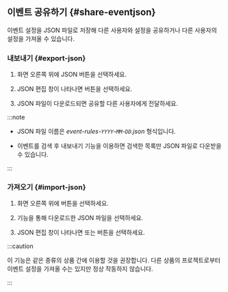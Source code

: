 ## <Cmdname sid={props.sid} /> 이벤트 공유하기 {#share-eventjson}

<Cmdname sid={props.sid} /> 이벤트 설정을 JSON 파일로 저장해 다른 사용자와 설정을 공유하거나 다른 사용자의 설정을 가져올 수 있습니다.

### 내보내기 {#export-json}

1. 화면 오른쪽 위에 <span class="uitext">JSON</span> <LinkImage img="ico-export.svg" className="ico" /> 버튼을 선택하세요. 

1. JSON 편집 창이 나타나면 <LinkImage img="ico-export.svg" className="ico" /> <Cmdname sid="export" className="uitext" /> 버튼을 선택하세요.

1. JSON 파일이 다운로드되면 공유할 다른 사용자에게 전달하세요.

:::note

* JSON 파일 이름은 *event-rules-`YYYY`-`MM`-`DD`.json* 형식입니다.

* 이벤트를 검색 후 내보내기 기능을 이용하면 검색한 목록만 JSON 파일로 다운받을 수 있습니다.

:::

### 가져오기 {#import-json}

1. 화면 오른쪽 위에 <LinkImage img="ico-import.svg" className="ico" /> 버튼을 선택하세요.

1. <Cmdname sid="export" className="uitext" /> 기능을 통해 다운로드한 JSON 파일을 선택하세요.

1. JSON 편집 창이 나타나면 <Cmdname sid="add_to_list" className="uitext" /> 또는 <Cmdname sid="overwrite" className="uitext" /> 버튼을 선택하세요.

:::caution

이 기능은 같은 종류의 상품 간에 이용할 것을 권장합니다. 다른 상품의 프로젝트로부터 이벤트 설정을 가져올 수는 있지만 정상 작동하지 않습니다.

:::